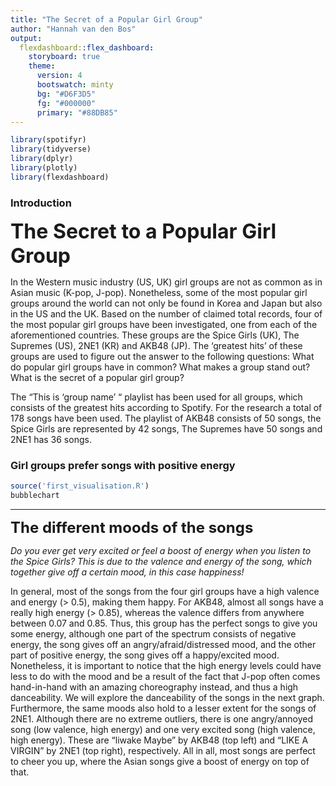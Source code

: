 ```yaml
---
title: "The Secret of a Popular Girl Group"
author: "Hannah van den Bos"
output: 
  flexdashboard::flex_dashboard:
    storyboard: true
    theme: 
      version: 4
      bootswatch: minty
      bg: "#D6F3D5"
      fg: "#000000"
      primary: "#88DB85"
---
```


```r
library(spotifyr)
library(tidyverse)
library(dplyr)
library(plotly)
library(flexdashboard)
```

### Introduction

<font style = "font-size: 32px"><b>The Secret to a Popular Girl Group</b></font>

In the Western music industry (US, UK) girl groups are not as common as in Asian music (K-pop, J-pop). Nonetheless, some of the most popular girl groups around the world can not only be found in Korea and Japan but also in the US and the UK. 
Based on the number of claimed total records, four of the most popular girl groups have been investigated, one from each of the aforementioned countries. These groups are the Spice Girls (UK), The Supremes (US), 2NE1 (KR) and AKB48 (JP). The 'greatest hits' of these groups are used to figure out the answer to the following questions: What do popular girl groups have in common? What makes a group stand out? What is the secret of a popular girl group?

The “This is ‘group name’ “ playlist has been used for all groups, which consists of the greatest hits according to Spotify. For the research a total of 178 songs have been used. The playlist of AKB48 consists of 50 songs, the Spice Girls are represented by 42 songs, The Supremes have 50 songs and 2NE1 has 36 songs.

### Girl groups prefer songs with positive energy {data-commentary-width=600}


```r
source('first_visualisation.R')
bubblechart
```

***

<font style = "font-size: 24px"><b>The different moods of the songs</b></font>

<i>Do you ever get very excited or feel a boost of energy when you listen to the Spice Girls? This is due to the valence and energy of the song, which together give off a certain mood, in this case happiness! </i>

In general, most of the songs from the four girl groups have a high valence and energy (> 0.5), making them happy. For AKB48, almost all songs have a really high energy (> 0.85), whereas the valence differs from anywhere between 0.07 and 0.85. Thus, this group has the perfect songs to give you some energy, although one part of the spectrum consists of negative energy, the song gives off an angry/afraid/distressed mood, and the other part of positive energy, the song gives off a happy/excited mood. Nonetheless, it is important to notice that the high energy levels could have less to do with the mood and be a result of the fact that J-pop often comes hand-in-hand with an amazing choreography instead, and thus a high danceability. We will explore the danceability of the songs in the next graph. Furthermore, the same moods also hold to a lesser extent for the songs of 2NE1.
Although there are no extreme outliers, there is one angry/annoyed song (low valence, high energy) and one very excited song (high valence, high energy). These are "liwake Maybe" by AKB48 (top left) and "LIKE A VIRGIN" by 2NE1 (top right), respectively.
All in all, most songs are perfect to cheer you up, where the Asian songs give a boost of energy on top of that.